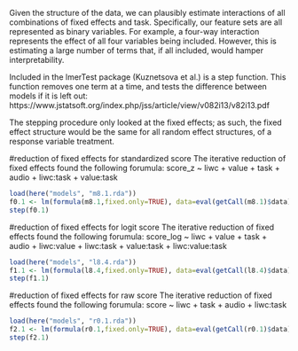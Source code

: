 Given the structure of the data, we can plausibly estimate interactions of all combinations of fixed effects and task. Specifically, our feature sets are all represented as binary variables. For example, a four-way interaction represents the effect of all four variables being included. However, this is estimating a large number of terms that, if all included, would hamper interpretability. 

Included in the lmerTest package (Kuznetsova et al.) is a step function. This function removes one term at a time, and tests the difference between models if it is left out:
https://www.jstatsoft.org/index.php/jss/article/view/v082i13/v82i13.pdf

The stepping procedure only looked at the fixed effects; as such, the fixed effect structure would be the same for all random effect structures, of a response variable treatment. 

#reduction of fixed effects for standardized score
The iterative reduction of fixed effects found the following forumula:
score_z ~ liwc + value + task + audio + liwc:task + value:task
```r
load(here("models", "m8.1.rda"))
f0.1 <- lm(formula(m8.1,fixed.only=TRUE), data=eval(getCall(m8.1)$data))
step(f0.1)
```

#reduction of fixed effects for logit score
The iterative reduction of fixed effects found the following forumula:
score_log ~ liwc + value + task + audio + liwc:value + liwc:task + value:task + liwc:value:task
    
```r
load(here("models", "l8.4.rda"))
f1.1 <- lm(formula(l8.4,fixed.only=TRUE), data=eval(getCall(l8.4)$data))
step(f1.1)
```

#reduction of fixed effects for raw score
The iterative reduction of fixed effects found the following forumula:
score ~ liwc + task + audio + liwc:task

```r
load(here("models", "r0.1.rda"))
f2.1 <- lm(formula(r0.1,fixed.only=TRUE), data=eval(getCall(r0.1)$data))
step(f2.1)
```

